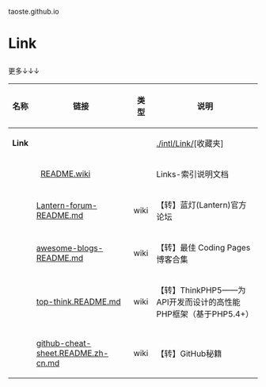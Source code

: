 taoste.github.io

<h1>Link</h1>
更多↓↓↓
{|
! 名称 !! 链接 !! 类型 !! 说明
|-
| '''Link''' || &nbsp;  ||  &nbsp; || [https://github.com/taoste/taoste.github.io/tree/master/intl/Link ./intl/Link/][收藏夹] 
|-
|  &nbsp;  ||   [https://github.com/taoste/taoste.github.io/blob/master/intl/Link/README.wiki README.wiki] ||  &nbsp;  || Links-索引说明文档
|-
|  &nbsp; || [https://github.com/taoste/taoste.github.io/blob/master/intl/Link/Lantern-forum-README.md Lantern-forum-README.md] || wiki || 
【转】蓝灯(Lantern)官方论坛
|-
|  &nbsp; || [https://github.com/taoste/taoste.github.io/blob/master/intl/Link/awesome-blogs-README.md awesome-blogs-README.md] || wiki || 
【转】最佳 Coding Pages 博客合集
|-
|  &nbsp; || [https://github.com/taoste/taoste.github.io/blob/master/intl/Link/top-think.README.md top-think.README.md] || wiki || 
【转】ThinkPHP5——为API开发而设计的高性能PHP框架（基于PHP5.4+）
|-
|  &nbsp; || [https://github.com/taoste/taoste.github.io/blob/master/intl/Link/github-cheat-sheet.README.zh-cn.md github-cheat-sheet.README.zh-cn.md] || wiki || 【转】GitHub秘籍
|}


